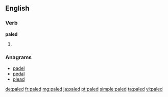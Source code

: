 ==English==

===Verb===
'''paled'''

# {{past of|[[pale]]}}

===Anagrams===
* [[padel#English|padel]]
* [[pedal#English|pedal]]
* [[plead#English|plead]]

[[de:paled]]
[[fr:paled]]
[[mg:paled]]
[[ja:paled]]
[[pt:paled]]
[[simple:paled]]
[[ta:paled]]
[[vi:paled]]